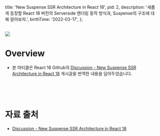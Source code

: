 
  title: 'New Suspense SSR Architecture in React 18',
  pid: 2,
  description:
    '새롭게 등장할 React 18 버전의 Serverside 렌더링 동작 방식과, Suspense의 구조에 대해 알아보자.',
  birthTime: '2022-03-17',
};

<Layout meta={meta} title={meta.title} >

<br />
<Image src="/img/thumbnail/2.png" layout={'responsive'} width={100} height={52} />

# Overview

- 본 아티클은 React 18 Github의 [Discussion - New Suspense SSR Architecture in React 18](https://github.com/reactwg/react-18/discussions/37) 게시글을 번역한 내용을 담아두었습니다.

<br />
<br />
<br />

# 자료 출처

- [Discussion - New Suspense SSR Architecture in React 18](https://github.com/reactwg/react-18/discussions/37)

<br/>
</Layout>
